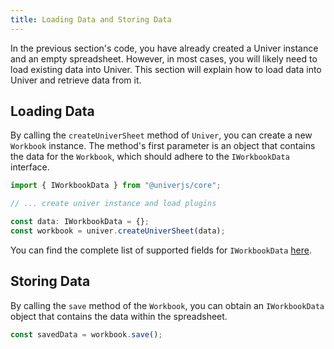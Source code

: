 ```yaml
---
title: Loading Data and Storing Data
---
```


In the previous section's code, you have already created a Univer instance and an empty spreadsheet. However, in most cases, you will likely need to load existing data into Univer. This section will explain how to load data into Univer and retrieve data from it.

## Loading Data

By calling the `createUniverSheet` method of `Univer`, you can create a new `Workbook` instance. The method's first parameter is an object that contains the data for the `Workbook`, which should adhere to the `IWorkbookData` interface.

```typescript
import { IWorkbookData } from "@univerjs/core";

// ... create univer instance and load plugins

const data: IWorkbookData = {};
const workbook = univer.createUniverSheet(data);
```

You can find the complete list of supported fields for `IWorkbookData` [here](/api/core/interfaces/IWorkbookData.html).

## Storing Data

By calling the `save` method of the `Workbook`, you can obtain an `IWorkbookData` object that contains the data within the spreadsheet.

```typescript
const savedData = workbook.save();
```